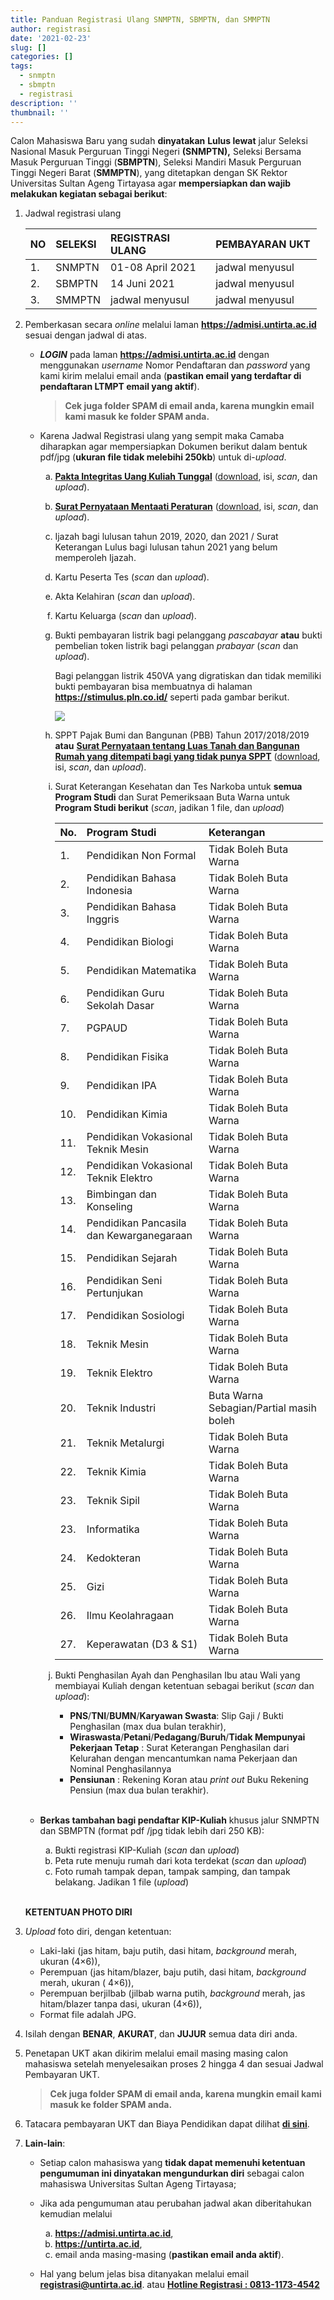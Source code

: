 ```yaml
---
title: Panduan Registrasi Ulang SNMPTN, SBMPTN, dan SMMPTN
author: registrasi
date: '2021-02-23'
slug: []
categories: []
tags:
  - snmptn
  - sbmptn
  - registrasi
description: ''
thumbnail: ''
---
```


Calon Mahasiswa Baru yang sudah **dinyatakan** **Lulus lewat** jalur Seleksi Nasional Masuk Perguruan Tinggi Negeri **(SNMPTN),** Seleksi Bersama Masuk Perguruan Tinggi (**SBMPTN**), Seleksi Mandiri Masuk Perguruan Tinggi Negeri Barat (**SMMPTN**), yang ditetapkan dengan SK Rektor Universitas Sultan Ageng Tirtayasa agar **mempersiapkan dan wajib melakukan kegiatan sebagai berikut**:

1.  Jadwal registrasi ulang

    +-----+---------+--------------------------+--------------------------+
    | NO  | SELEKSI | REGISTRASI ULANG         | PEMBAYARAN UKT           |
    +:====+:========+:=========================+:=========================+
    | 1\. | SNMPTN  | 01-08 April 2021         | jadwal menyusul          |
    +-----+---------+--------------------------+--------------------------+
    | 2\. | SBMPTN  | 14 Juni 2021             | jadwal menyusul          |
    +-----+---------+--------------------------+--------------------------+
    | 3\. | SMMPTN  | jadwal menyusul          | jadwal menyusul          |
    +-----+---------+--------------------------+--------------------------+

2.  Pemberkasan secara *online* melalui laman [**https://admisi.untirta.ac.id**](https://admisi.untirta.ac.id){.uri} sesuai dengan jadwal di atas.

    -   ***LOGIN*** pada laman [**https://admisi.untirta.ac.id**](https://admisi.untirta.ac.id){.uri} dengan menggunakan *username* Nomor Pendaftaran dan *password* yang kami kirim melalui email anda (**pastikan email yang terdaftar di pendaftaran LTMPT email yang aktif**).

        > **Cek juga folder SPAM di email anda, karena mungkin email kami masuk ke folder SPAM anda.**

    -   Karena Jadwal Registrasi ulang yang sempit maka Camaba diharapkan agar mempersiapkan Dokumen berikut dalam bentuk pdf/jpg (**ukuran file tidak melebihi 250kb**) untuk di-*upload*.

        a.  [**Pakta Integritas Uang Kuliah Tunggal**](https://drive.google.com/file/d/1HyFx0AQQZaZOhc3tI8n2i71dn4yArUAG/view?usp=sharing) ([download](https://drive.google.com/file/d/1HyFx0AQQZaZOhc3tI8n2i71dn4yArUAG/view?usp=sharing), isi, *scan*, dan *upload*).

        b.  [**Surat Pernyataan Mentaati Peraturan**](https://drive.google.com/file/d/1I0Z1IlYzoADB6NDzP_KfvTTWuJXsZ3Qu/view?usp=sharing){target="_blank"} ([download](https://drive.google.com/file/d/1I0Z1IlYzoADB6NDzP_KfvTTWuJXsZ3Qu/view?usp=sharing){target="_blank"}, isi, *scan*, dan *upload*).

        c.  Ijazah bagi lulusan tahun 2019, 2020, dan 2021 / Surat Keterangan Lulus bagi lulusan tahun 2021 yang belum memperoleh Ijazah.

        d.  Kartu Peserta Tes (*scan* dan *upload*).

        e.  Akta Kelahiran (*scan* dan *upload*).

        f.  Kartu Keluarga (*scan* dan *upload*).

        g.  Bukti pembayaran listrik bagi pelanggang *pascabayar* **atau** bukti pembelian token listrik bagi pelanggan *prabayar* (*scan* dan *upload*).

            Bagi pelanggan listrik 450VA yang digratiskan dan tidak memiliki bukti pembayaran bisa membuatnya di halaman [**https://stimulus.pln.co.id/**](https://stimulus.pln.co.id/){.uri} seperti pada gambar berikut.

            ![](pln.PNG)

        h.  SPPT Pajak Bumi dan Bangunan (PBB) Tahun 2017/2018/2019 **atau** [**Surat Pernyataan tentang Luas Tanah dan Bangunan Rumah yang ditempati bagi yang tidak punya SPPT**](https://drive.google.com/file/d/1HxczESstO4LjNTLd5_oQNXy0FQPAG96-/view?usp=sharing){target="_blank"} ([download](https://drive.google.com/file/d/1HxczESstO4LjNTLd5_oQNXy0FQPAG96-/view?usp=sharing){target="_blank"}, isi, *scan*, dan *upload*).

        i.  Surat Keterangan Kesehatan dan Tes Narkoba untuk **semua Program Studi** dan Surat Pemeriksaan Buta Warna untuk **Program Studi berikut** (*scan*, jadikan 1 file, dan *upload*)

            +------+------------------------------------------+-----------------------------------------+
            | No.  | Program Studi                            | Keterangan                              |
            +:=====+:=========================================+:========================================+
            | 1\.  | Pendidikan Non Formal                    | Tidak Boleh Buta Warna                  |
            +------+------------------------------------------+-----------------------------------------+
            | 2\.  | Pendidikan Bahasa Indonesia              | Tidak Boleh Buta Warna                  |
            +------+------------------------------------------+-----------------------------------------+
            | 3\.  | Pendidikan Bahasa Inggris                | Tidak Boleh Buta Warna                  |
            +------+------------------------------------------+-----------------------------------------+
            | 4\.  | Pendidikan Biologi                       | Tidak Boleh Buta Warna                  |
            +------+------------------------------------------+-----------------------------------------+
            | 5\.  | Pendidikan Matematika                    | Tidak Boleh Buta Warna                  |
            +------+------------------------------------------+-----------------------------------------+
            | 6\.  | Pendidikan Guru Sekolah Dasar            | Tidak Boleh Buta Warna                  |
            +------+------------------------------------------+-----------------------------------------+
            | 7\.  | PGPAUD                                   | Tidak Boleh Buta Warna                  |
            +------+------------------------------------------+-----------------------------------------+
            | 8\.  | Pendidikan Fisika                        | Tidak Boleh Buta Warna                  |
            +------+------------------------------------------+-----------------------------------------+
            | 9\.  | Pendidikan IPA                           | Tidak Boleh Buta Warna                  |
            +------+------------------------------------------+-----------------------------------------+
            | 10\. | Pendidikan Kimia                         | Tidak Boleh Buta Warna                  |
            +------+------------------------------------------+-----------------------------------------+
            | 11\. | Pendidikan Vokasional Teknik Mesin       | Tidak Boleh Buta Warna                  |
            +------+------------------------------------------+-----------------------------------------+
            | 12\. | Pendidikan Vokasional Teknik Elektro     | Tidak Boleh Buta Warna                  |
            +------+------------------------------------------+-----------------------------------------+
            | 13\. | Bimbingan dan Konseling                  | Tidak Boleh Buta Warna                  |
            +------+------------------------------------------+-----------------------------------------+
            | 14\. | Pendidikan Pancasila dan Kewarganegaraan | Tidak Boleh Buta Warna                  |
            +------+------------------------------------------+-----------------------------------------+
            | 15\. | Pendidikan Sejarah                       | Tidak Boleh Buta Warna                  |
            +------+------------------------------------------+-----------------------------------------+
            | 16\. | Pendidikan Seni Pertunjukan              | Tidak Boleh Buta Warna                  |
            +------+------------------------------------------+-----------------------------------------+
            | 17\. | Pendidikan Sosiologi                     | Tidak Boleh Buta Warna                  |
            +------+------------------------------------------+-----------------------------------------+
            | 18\. | Teknik Mesin                             | Tidak Boleh Buta Warna                  |
            +------+------------------------------------------+-----------------------------------------+
            | 19\. | Teknik Elektro                           | Tidak Boleh Buta Warna                  |
            +------+------------------------------------------+-----------------------------------------+
            | 20\. | Teknik Industri                          | Buta Warna Sebagian/Partial masih boleh |
            +------+------------------------------------------+-----------------------------------------+
            | 21\. | Teknik Metalurgi                         | Tidak Boleh Buta Warna                  |
            +------+------------------------------------------+-----------------------------------------+
            | 22\. | Teknik Kimia                             | Tidak Boleh Buta Warna                  |
            +------+------------------------------------------+-----------------------------------------+
            | 23\. | Teknik Sipil                             | Tidak Boleh Buta Warna                  |
            +------+------------------------------------------+-----------------------------------------+
            | 23\. | Informatika                              | Tidak Boleh Buta Warna                  |
            +------+------------------------------------------+-----------------------------------------+
            | 24\. | Kedokteran                               | Tidak Boleh Buta Warna                  |
            +------+------------------------------------------+-----------------------------------------+
            | 25\. | Gizi                                     | Tidak Boleh Buta Warna                  |
            +------+------------------------------------------+-----------------------------------------+
            | 26\. | Ilmu Keolahragaan                        | Tidak Boleh Buta Warna                  |
            +------+------------------------------------------+-----------------------------------------+
            | 27\. | Keperawatan (D3 & S1)                    | Tidak Boleh Buta Warna                  |
            +------+------------------------------------------+-----------------------------------------+

        j.  Bukti Penghasilan Ayah dan Penghasilan Ibu atau Wali yang membiayai Kuliah dengan ketentuan sebagai berikut (*scan* dan *upload*):

            -   **PNS**/**TNI**/**BUMN**/**Karyawan Swasta**: Slip Gaji / Bukti Penghasilan (max dua bulan terakhir),
            -   **Wiraswasta**/**Petani**/**Pedagang**/**Buruh**/**Tidak Mempunyai Pekerjaan Tetap** : Surat Keterangan Penghasilan dari Kelurahan dengan mencantumkan nama Pekerjaan dan Nominal Penghasilannya
            -   **Pensiunan** : Rekening Koran atau *print out* Buku Rekening Pensiun (max dua bulan terakhir).<br><br>

    -   **Berkas tambahan bagi pendaftar KIP-Kuliah** khusus jalur SNMPTN dan SBMPTN (format pdf /jpg tidak lebih dari 250 KB):

        a.  Bukti registrasi KIP-Kuliah (*scan* dan *upload*)
        b.  Peta rute menuju rumah dari kota terdekat (*scan* dan *upload*)
        c.  Foto rumah tampak depan, tampak samping, dan tampak belakang. Jadikan 1 file (*upload*) <br><br>

    **KETENTUAN PHOTO DIRI**

3.  *Upload* foto diri, dengan ketentuan:

    -   Laki-laki (jas hitam, baju putih, dasi hitam, *background* merah, ukuran (4×6)),
    -   Perempuan (jas hitam/blazer, baju putih, dasi hitam, *background* merah, ukuran ( 4×6)),
    -   Perempuan berjilbab (jilbab warna putih, *background* merah, jas hitam/blazer tanpa dasi, ukuran (4×6)),
    -   Format file adalah JPG.

4.  Isilah dengan **BENAR**, **AKURAT**, dan **JUJUR** semua data diri anda.

5.  Penetapan UKT akan dikirim melalui email masing masing calon mahasiswa setelah menyelesaikan proses 2 hingga 4 dan sesuai Jadwal Pembayaran UKT.

    > **Cek juga folder SPAM di email anda, karena mungkin email kami masuk ke folder SPAM anda.**

6.  Tatacara pembayaran UKT dan Biaya Pendidikan dapat dilihat [**di sini**](https://drive.google.com/file/d/1IIaFh62Irl6cK4EpdaTqcwOk3OMfmH8t/view?usp=sharing){target="_blank"}.

7.  **Lain-lain**:

    -   Setiap calon mahasiswa yang **tidak dapat memenuhi ketentuan pengumuman ini dinyatakan mengundurkan diri** sebagai calon mahasiswa Universitas Sultan Ageng Tirtayasa;

    -   Jika ada pengumuman atau perubahan jadwal akan diberitahukan kemudian melalui

        a.  [**https://admisi.untirta.ac.id**](https://admisi.untirta.ac.id){.uri},
        b.  [**https://untirta.ac.id**](https://untirta.ac.id){.uri},
        c.  email anda masing-masing (**pastikan email anda aktif**).

    -   Hal yang belum jelas bisa ditanyakan melalui email [**registrasi\@untirta.ac.id**](mailto:registrasi@untirta.ac.id){.email}. atau [**Hotline Registrasi : 0813-1173-4542**](http://wa.me/6281311734542)
